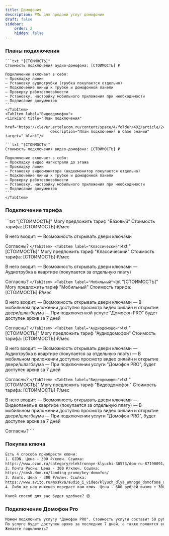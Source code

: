 ```yaml
---
title: Домофония
description: РМы для продажи услуг домофонии
draft: false
sidebar:
    order: 2
    hidden: false
---
```



### Планы подключения
<Tabs>
    <TabItem label="Аудиодомофон">
    <LinkCard title="План подключения"
                        href="https://clever.ertelecom.ru/content/space/4/folder/492/article/2449"
                        description="План подключения в базе знаний" target="_blank"/>

    ```txt "[СТОИМОСТЬ]"
    Стоимость подключения аудио-домофона: [СТОИМОСТЬ] ₽

    Подключение включает в себя:
    — Прокладку линии
    — Установку аудиотрубки (трубка покупается отдельно)
    — Подключение линии к трубке и домофонной панели
    — Проверку работоспособности
    — Установку, настройку мобильного приложения при необходимости
    — Подписание документов
    ```
    </TabItem>
    <TabItem label="Видеодомофон">
    <LinkCard title="План подключения"
                        href="https://clever.ertelecom.ru/content/space/4/folder/492/article/2461"
                        description="План подключения в базе знаний" target="_blank"/>

    ```txt "[СТОИМОСТЬ]"
    Стоимость подключения видео-домофона: [СТОИМОСТЬ] ₽

    Подключение включает в себя:
    — Прокладку видео магистрали до этажа
    — Прокладку линии
    — Установку видеомонитора (видеомонитор покупается отдельно)
    — Подключение линии к трубке и домофонной панели
    — Проверку работоспособности
    — Установку, настройку мобильного приложения при необходимости
    — Подписание документов
    ```
    </TabItem>
</Tabs>

### Подключение тарифа

<LinkCard title="Тарифы"
                        href="https://clever.ertelecom.ru/content/space/4/folder/1149/article/5547"
                        description="Тарифы в базе знаний" target="_blank"/>

<Tabs>
    <TabItem label="Базовый">
    ```txt "[СТОИМОСТЬ]"
Могу предложить тариф "Базовый"
Стоимость тарифа: [СТОИМОСТЬ] ₽/мес

В него входит:
— Возможность открывать двери ключами

Согласны?
    ```
    </TabItem>
    <TabItem label="Классический">
    ```txt "[СТОИМОСТЬ]"
Могу предложить тариф "Классический"
Стоимость тарифа: [СТОИМОСТЬ] ₽/мес

В него входит:
— Возможность открывать двери ключами
— Аудиотрубка в квартире (покупается за отдельную плату)

Согласны?
    ```
    </TabItem>
    <TabItem label="Мобильный">
    ```txt "[СТОИМОСТЬ]"
Могу предложить тариф "Мобильный"
Стоимость тарифа: [СТОИМОСТЬ] ₽/мес

В него входит:
— Возможность открывать двери ключами
— В мобильном приложении доступно просмотр видео онлайн и открытие двери/шлагбаума
— При подключенной услуге "Домофон PRO" будет доступен архив за 7 дней

Согласны?
    ```
    </TabItem>
    <TabItem label="Аудиодомофон">
    ```txt "[СТОИМОСТЬ]"
Могу предложить тариф "Аудиодомофон"
Стоимость тарифа: [СТОИМОСТЬ] ₽/мес

В него входит:
— Возможность открывать двери ключами
— Аудиотрубка в квартире (покупается за отдельную плату)
— В мобильном приложении доступно просмотр видео онлайн и открытие двери/шлагбаума
— При подключении услуги "Домофон PRO", будет доступен архив за 7 дней

Согласны?
    ```
    </TabItem>
    <TabItem label="Видеодомофон">
    ```txt "[СТОИМОСТЬ]"
Могу предложить тариф "Видеодомофон"
Стоимость тарифа: [СТОИМОСТЬ] ₽/мес

В него входит:
— Возможность открывать двери ключами
— Видеопанель в квартире (покупается за отдельную плату)
— В мобильном приложении доступно просмотр видео онлайн и открытие двери/шлагбаума
— При подключении услуги "Домофон PRO", будет доступен архив за 7 дней

Согласны?
    ```
    </TabItem>
</Tabs>

### Покупка ключа
```txt
Есть 4 способа приобрести ключи:
1. OZON. Цена - 300 ₽/ключ. Ссылка:
https://www.ozon.ru/category/elektronnye-klyuchi-30573/dom-ru-87190091/
2. Почта Росии. Цена - 300 ₽/ключ. Ссылка:
https://omsk.dom.ru/landing-promo/key-domofon/
3. Авито. Цена - 300 ₽/ключ. Ссылка:
https://www.avito.ru/moskva/audio_i_video/klyuch_dlya_umnogo_domofona_dom.ru_3609015417
4. Либо же наш инженер передаст вам ключ. Цена - 600 рублей вызов + 300 ₽/ключ

Какой способ для вас будет удобнее? 😊
```

### Подключение Домофон Pro
```txt
Можем подключить услугу "Домофон PRO". Стоимость услуги составит 50 рублей в месяц
По услуге будет доступен архив за последние 7 дней, а также появится возможность скачивать архивные записи длительностью 1, 3, 5 или 10 минут 😉
Желаете подключить?
```